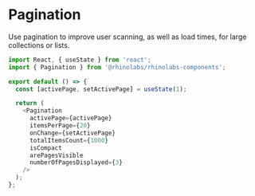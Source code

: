 
<Meta title="Components/Pagination/Codesandbox" />

# Pagination

Use pagination to improve user scanning, as well as load times, for large collections or lists.

```js codesandbox=rhinolabs-components
import React, { useState } from 'react';
import { Pagination } from '@rhinolabs/rhinolabs-components';

export default () => {
  const [activePage, setActivePage] = useState(1);

  return (
    <Pagination
      activePage={activePage}
      itemsPerPage={20}
      onChange={setActivePage}
      totalItemsCount={1000}
      isCompact
      arePagesVisible
      numberOfPagesDisplayed={3}
    />
  );
};
```
